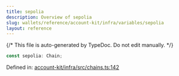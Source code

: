 ```yaml
---
title: sepolia
description: Overview of sepolia
slug: wallets/reference/account-kit/infra/variables/sepolia
layout: reference
---
```


{/* This file is auto-generated by TypeDoc. Do not edit manually. */}

```ts
const sepolia: Chain;
```

Defined in: [account-kit/infra/src/chains.ts:142](https://github.com/alchemyplatform/aa-sdk/blob/153785ddc87beb160382c2bae7dbafa4a66ade9a/account-kit/infra/src/chains.ts#L142)
